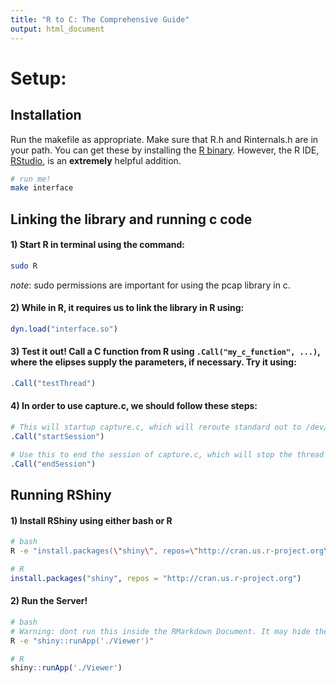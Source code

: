 ```yaml
---
title: "R to C: The Comprehensive Guide"
output: html_document
---
```



# Setup:

## Installation

Run the makefile as appropriate. Make sure that R.h and Rinternals.h are in your path. You can get these by installing the [R binary](https://www.r-project.org). However, the R IDE, [RStudio](https://rstudio.com/products/rstudio/download/#download), is an **extremely** helpful addition.

```bash
# run me!
make interface
```

## Linking the library and running c code

#### 1) Start R in terminal using the command:

```bash
sudo R
```

*note*: sudo permissions are important for using the pcap library in c.

#### 2) While in R, it requires us to link the library in R using:

```r
dyn.load("interface.so")
```


#### 3) Test it out! Call a C function from R using `.Call("my_c_function", ...)`, where the elipses supply the parameters, if necessary. Try it using:

```r
.Call("testThread")
```


#### 4) In order to use capture.c, we should follow these steps:

```r
# This will startup capture.c, which will reroute standard out to /dev/null. This ensures # that our terminal will only be printing output from R functions, and not the Rapid-fire # chatter of packets.
.Call("startSession")

# Use this to end the session of capture.c, which will stop the thread running in the backround. A successful halt will return 0. Non-successful halts will return a non-zero number.
.Call("endSession")
```


## Running RShiny

#### 1) Install RShiny using either bash or R

```bash
# bash
R -e "install.packages(\"shiny\", repos=\"http://cran.us.r-project.org\")"
```

```r
# R
install.packages("shiny", repos = "http://cran.us.r-project.org")
```

#### 2) Run the Server!

```bash
# bash
# Warning: dont run this inside the RMarkdown Document. It may hide the port number.
R -e "shiny::runApp('./Viewer')"
```

```r
# R
shiny::runApp('./Viewer')
```

